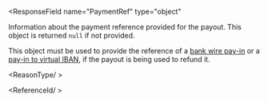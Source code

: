 

<ResponseField
  name="PaymentRef"
  type="object"
>
Information about the payment reference provided for the payout. This object is returned `null` if not provided.

This object must be used to provide the reference of a [bank wire pay-in](/api-reference/bank-wire-payins/bank-wire-payin-object) or a [pay-in to virtual IBAN](/api-reference/banking-aliases/external-instruction-bank-wire-payin-object), if the payout is being used to refund it.

<Expandable title="properties" >

<ReasonType/ >

<ReferenceId/ >
  
</Expandable>

</ResponseField>

